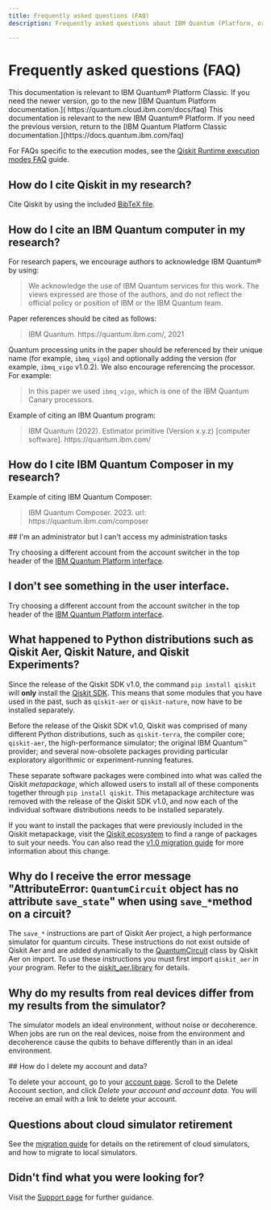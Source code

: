 ```yaml
---
title: Frequently asked questions (FAQ)
description: Frequently asked questions about IBM Quantum (Platform, or on IBM Cloud) or Qiskit Runtime

---
```

# Frequently asked questions (FAQ)

 <LegacyContent>
<Admonition type="note">
This documentation is relevant to IBM Quantum&reg; Platform Classic. If you need the newer version, go to the new [IBM Quantum Platform documentation.]( https://quantum.cloud.ibm.com/docs/faq)
</Admonition>
</LegacyContent>
<CloudContent>
<Admonition type="note">
This documentation is relevant to the new IBM Quantum&reg; Platform. If you need the previous version, return to the [IBM Quantum Platform Classic documentation.](https://docs.quantum.ibm.com/faq)
</Admonition>
</CloudContent>

For FAQs specific to the execution modes, see the [Qiskit Runtime execution modes FAQ](/guides/execution-modes-faq) guide.

## How do I cite Qiskit in my research?

Cite Qiskit by using the included [BibTeX file](https://github.com/Qiskit/qiskit/blob/main/CITATION.bib).

## How do I cite an IBM Quantum computer in my research?

For research papers, we encourage authors to acknowledge IBM Quantum&reg; by using:

>    We acknowledge the use of IBM Quantum services for this work. The views expressed are those of the authors, and do not reflect the official policy or position of IBM or the IBM Quantum team.

Paper references should be cited as follows:

> IBM Quantum. https://<span>quantum.ibm.com</span>/, 2021

Quantum processing units in the paper should be referenced by their unique name (for example, `ibmq_vigo`) and optionally
adding the version (for example, `ibmq_vigo` v1.0.2).  We also encourage referencing the processor.
For example:

> In this paper we used `ibmq_vigo`, which is one of the IBM Quantum Canary processors.

Example of citing an IBM Quantum program:

> IBM Quantum (2022). Estimator primitive (Version x.y.z) [computer software]. https://<span>quantum.ibm.com</span>/

## How do I cite IBM Quantum Composer in my research?

Example of citing IBM Quantum Composer:

> IBM Quantum Composer. 2023. url: https://<span>quantum.ibm.com/composer</span>

<CloudContent>
## I'm an administrator but I can't access my administration tasks

Try choosing a different account from the account switcher in the top header of the [IBM Quantum Platform interface](https://quantum.cloud.ibm.com).

## I don't see something in the user interface.

Try choosing a different account from the account switcher in the top header of the [IBM Quantum Platform interface](https://quantum.cloud.ibm.com).
</CloudContent>

## What happened to Python distributions such as Qiskit Aer, Qiskit Nature, and Qiskit Experiments?

Since the release of the Qiskit SDK v1.0, the command `pip install qiskit` will **only** install the [Qiskit SDK](https://github.com/Qiskit/qiskit). This means that some modules that you have used in the past, such as `qiskit-aer` or `qiskit-nature`, now have to be installed separately.

Before the release of the Qiskit SDK v1.0, Qiskit was comprised of many different Python distributions, such as `qiskit-terra`, the compiler core; `qiskit-aer`, the high-performance simulator; the original IBM Quantum™ provider; and several now-obsolete packages providing particular exploratory algorithmic or experiment-running features.

These separate software packages were combined into what was called the Qiskit *metapackage*, which allowed users to install all of these components together through `pip install qiskit`. This metapackage architecture was removed with the release of the Qiskit SDK v1.0, and now each of the individual software distributions needs to be installed separately.

If you want to install the packages that were previously included in the Qiskit metapackage, visit the [Qiskit ecosystem](https://www.ibm.com/quantum/ecosystem) to find a range of packages to suit your needs. You can also read the [v1.0 migration guide](/migration-guides/metapackage-migration) for more information about this change.

## Why do I receive the error message "AttributeError: `QuantumCircuit` object has no attribute `save_state`" when using `save_*`method on a circuit?

The `save_*` instructions are part of Qiskit Aer project,
a high performance simulator for quantum circuits. These instructions do not
exist outside of Qiskit Aer and are added dynamically to the
[QuantumCircuit](/api/qiskit/qiskit.circuit.QuantumCircuit#quantumcircuit-class) class by Qiskit Aer on import. To
use these instructions you must first import
`qiskit_aer` in your program. Refer
to the [qiskit_aer.library](https://qiskit.org/ecosystem/aer/apidocs/aer_library.html) for details.

## Why do my results from real devices differ from my results from the simulator?

The simulator models an ideal environment, without noise or decoherence. When jobs are run on the real devices, noise from the environment and decoherence cause the qubits to behave differently than in an ideal environment.

<LegacyContent>
## How do I delete my account and data?

To delete your account, go to your [account page](https://quantum.ibm.com/account#delete-account). Scroll to the Delete Account section, and click *Delete your account and account data*. You will receive an email with a link to delete your account.
</LegacyContent>
## Questions about cloud simulator retirement

See the [migration guide](/migration-guides/local-simulators) for details on the retirement of cloud simulators, and how to migrate to local simulators.

## Didn't find what you were looking for?

Visit the [Support page](/support) for further guidance.